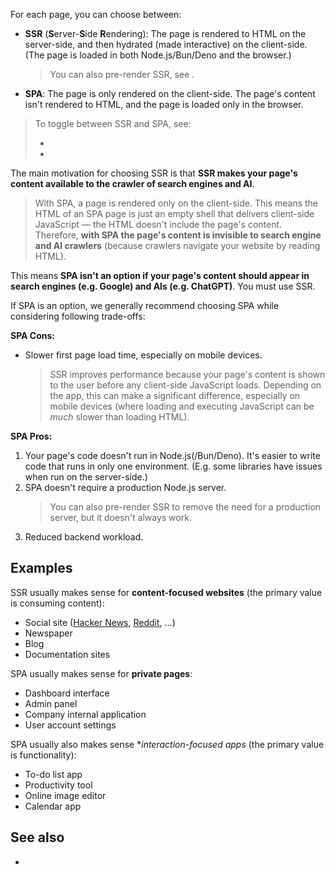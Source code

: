 
For each page, you can choose between:
 - **SSR** (**S**erver-**S**ide **R**endering): The page is rendered to HTML on the server-side, and then <Link href="/hydration">hydrated</Link> (made interactive) on the client-side. (The page is loaded in both Node.js/Bun/Deno and the browser.)
   > You can also pre-render SSR, see <Link href="/pre-rendering" />.
 - **SPA**: The page is only rendered on the client-side. The page's content isn't rendered to HTML, and the page is loaded only in the browser.

> To toggle between SSR and SPA, see:
> - <Link href="/ssr" />
> - <Link href="/pre-rendering#spa" doNotInferSectionTitle />

The main motivation for choosing SSR is that **SSR makes your page's content available to the crawler of search engines and AI**.

> With SPA, a page is rendered only on the client-side. This means the HTML of an SPA page is just an empty shell that delivers client-side JavaScript — the HTML doesn't include the page's content. Therefore, **with SPA the page's content is invisible to search engine and AI crawlers** (because crawlers navigate your website by reading HTML).

This means **SPA isn't an option if your page's content should appear in search engines (e.g. Google) and AIs (e.g. ChatGPT)**. You must use SSR.

If SPA is an option, we generally recommend choosing SPA while considering following trade-offs:

**SPA Cons:**
- Slower first page load time, especially on mobile devices.
  > SSR improves performance because your page's content is shown to the user before any client-side JavaScript loads. Depending on the app, this can make a significant difference, especially on mobile devices (where loading and executing JavaScript can be *much* slower than loading HTML).

**SPA Pros:**
1. Your page's code doesn't run in Node.js(/Bun/Deno). It's easier to write code that runs in only one environment. (E.g. some libraries have issues when run on the server-side.)
1. SPA doesn't require a production Node.js server.
   > You can also <Link href="/pre-rendering">pre-render</Link> SSR to remove the need for a production server, but <Link href="/pre-rendering#should-i-pre-render">it doesn't always work</Link>.
1. Reduced backend workload.


## Examples

SSR usually makes sense for **content-focused websites** (the primary value is consuming content):
- Social site ([Hacker News](https://news.ycombinator.com), [Reddit](https://www.reddit.com), ...)
- Newspaper
- Blog
- Documentation sites

SPA usually makes sense for **private pages**:
- Dashboard interface
- Admin panel
- Company internal application
- User account settings

SPA usually also makes sense **interaction-focused apps* (the primary value is functionality):
- To-do list app
- Productivity tool
- Online image editor
- Calendar app


## See also

- <Link href="/pre-rendering" />

